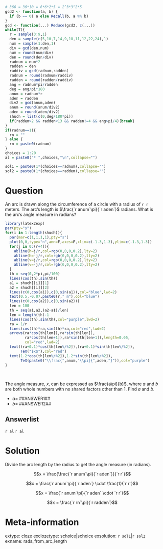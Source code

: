 ```r
# 360 = 36*10 = 6*6*2*5 = 2^3*3^2*5
gcd2 <- function(a, b) {
  if (b == 0) a else Recall(b, a %% b)
}
gcd <- function(...) Reduce(gcd2, c(...))
while(T){
  r = sample(3:9,1)
  den = sample(c(5,10,7,14,9,18,11,12,22,24),1)
  num = sample(1:den,1)
  div = gcd(den,num)
  num = round(num/div)
  den = round(den/div)
  radnum = num*2
  radden = den
  raddiv = gcd(radnum,radden)
  radnum = round(radnum/raddiv)
  radden = round(radden/raddiv)
  ang = radnum*pi/radden
  deg = ang/pi*180
  anum = radnum*r
  aden = radden
  div2 = gcd(anum,aden)
  anum = round(anum/div2)
  aden = round(aden/div2)
  shuch = list(c(0,deg/180*pi))
  if(radden>2 && radden<13 && radden!=4 && ang>pi/4){break}
}
if(radnum==1){
  rn = ""
} else {
  rn = paste0(radnum)
}
choices = 1:20
al = paste0("* ",choices,"\n",collapse="")

sol1 = paste0(1*(choices==radnum),collapse="")
sol2 = paste0(1*(choices==radden),collapse="")

```

Question
========

An arc is drawn along the circumference of a circle with a radius of `r r` meters. The arc's length is $\frac{`r anum`\pi}{`r aden`}$ radians. What is the arc's angle measure in radians?

```r
library(latex2exp)
par(pty="s")
for(i in 1:length(shuch)){
  par(mar=c(1,1,1,1),pty="s")
  plot(0,0,type="n",ann=F,axes=F,xlim=c(-1.3,1.3),ylim=c(-1.3,1.3))
  for(j in 0:(r+4)){
    abline(h=j/r,col=rgb(0,0,0,0.2),lty=2)
    abline(h=-j/r,col=rgb(0,0,0,0.2),lty=2)
    abline(v=j/r,col=rgb(0,0,0,0.2),lty=2)
    abline(v=-j/r,col=rgb(0,0,0,0.2),lty=2)
  }
  th = seq(0,2*pi,pi/100)
  lines(cos(th),sin(th))
  a1 = shuch[[i]][1]
  a2 = shuch[[i]][2]
  lines(c(0,cos(a1)),c(0,sin(a1)),col="blue",lwd=2)
  text(0.5,-0.07,paste0(r," m"),col="blue")
  lines(c(0,cos(a2)),c(0,sin(a2)))
  len = 100
  th = seq(a1,a2,(a2-a1)/len)
  len = length(th)-1
  lines(cos(th),sin(th),col="purple",lwd=2)
  ra = 1/r
  lines(cos(th)*ra,sin(th)*ra,col="red",lwd=2)
  arrows(ra*cos(th[len]),ra*sin(th[len]),
         ra*cos(th[len+1]),ra*sin(th[len+1]),length=0.05,
         col="red",lwd=2)
  text((ra+0.1)*cos(th[len%/%2]),(ra+0.1)*sin(th[len%/%2]),
       TeX("$x$"),col="red")
  text(1.2*cos(th[len%/%2]),1.2*sin(th[len%/%2]),
       TeX(paste0("\\frac{",anum,"\\pi}{",aden,"}")),col="purple")
}
```
\

The angle measure, $x$, can be expressed as $\frac{a\pi}{b}$, where $a$ and $b$ are both whole numbers with no shared factors other than 1. Find $a$ and $b$.

* $a=$ ##ANSWER1##
* $b=$ ##ANSWER2##

Answerlist
--------

`r al`
`r al`


Solution
========

Divide the arc length by the radius to get the angle measure (in radians).

$$x = \frac{\frac{`r anum`\pi}{`r aden`}}{`r r`}$$

$$x = \frac{`r anum`\pi}{`r aden`} \cdot \frac{1}{`r r`}$$

$$x = \frac{`r anum`\pi}{`r aden` \cdot `r r`}$$

$$x = \frac{`r rn`\pi}{`r radden`}$$



Meta-information
============
extype: cloze
exclozetype: schoice|schoice
exsolution: `r sol1`|`r sol2`
exname: rads_from_arc_length